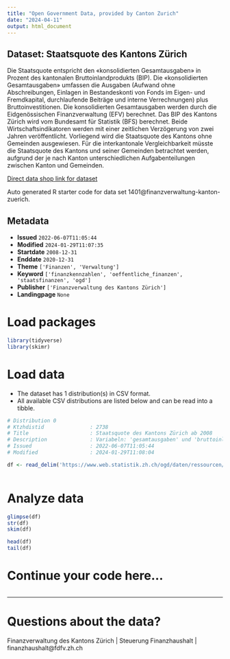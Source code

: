 ```yaml
---
title: "Open Government Data, provided by Canton Zurich"
date: "2024-04-11"
output: html_document
---
```


## Dataset: Staatsquote des Kantons Zürich

Die Staatsquote entspricht den «konsolidierten Gesamtausgaben» in Prozent des kantonalen Bruttoinlandprodukts (BIP). Die «konsolidierten Gesamtausgaben» umfassen die Ausgaben (Aufwand ohne Abschreibungen, Einlagen in Bestandeskonti von Fonds im Eigen- und Fremdkapital, durchlaufende Beiträge und interne Verrechnungen) plus Bruttoinvestitionen. Die konsolidierten Gesamtausgaben werden durch die Eidgenössischen Finanzverwaltung (EFV) berechnet. Das BIP des Kantons Zürich wird vom Bundesamt für Statistik (BFS) berechnet. Beide Wirtschaftsindikatoren werden mit einer zeitlichen Verzögerung von zwei Jahren veröffentlicht. Vorliegend wird die Staatsquote des Kantons ohne Gemeinden ausgewiesen. Für die interkantonale Vergleichbarkeit müsste die Staatsquote des Kantons und seiner Gemeinden betrachtet werden, aufgrund der je nach Kanton unterschiedlichen Aufgabenteilungen zwischen Kanton und Gemeinden. 

[Direct data shop link for dataset](https://www.zh.ch/de/politik-staat/statistik-daten/datenkatalog.html#/datasets/1401@finanzverwaltung-kanton-zuerich)

Auto generated R starter code for data set 1401@finanzverwaltung-kanton-zuerich.

## Metadata

- **Issued** `2022-06-07T11:05:44`
- **Modified** `2024-01-29T11:07:35`
- **Startdate** `2008-12-31`
- **Enddate** `2020-12-31`
- **Theme** `['Finanzen', 'Verwaltung']`
- **Keyword** `['finanzkennzahlen', 'oeffentliche_finanzen', 'staatsfinanzen', 'ogd']`
- **Publisher** `['Finanzverwaltung des Kantons Zürich']`
- **Landingpage** `None`


# Load packages

```r

library(tidyverse)
library(skimr)

```

# Load data

-   The dataset has 1 distribution(s) in CSV format.
-   All available CSV distributions are listed below and can be read into a tibble.

```r

# Distribution 0
# Ktzhdistid               : 2738
# Title                    : Staatsquote des Kantons Zürich ab 2008
# Description              : Variabeln: 'gesamtausgaben' und 'bruttoinlandprodukt' in Tausend CHF.
# Issued                   : 2022-06-07T11:05:44
# Modified                 : 2024-01-29T11:08:04

df <- read_delim('https://www.web.statistik.zh.ch/ogd/daten/ressourcen/KTZH_00001401_00002738.csv')



```

# Analyze data

```r

glimpse(df)
str(df)
skim(df)

head(df)
tail(df)

```

# Continue your code here...

```r

```

------------------------------------------------------------------------

# Questions about the data?

Finanzverwaltung des Kantons Zürich | Steuerung Finanzhaushalt | finanzhaushalt@fdfv.zh.ch
